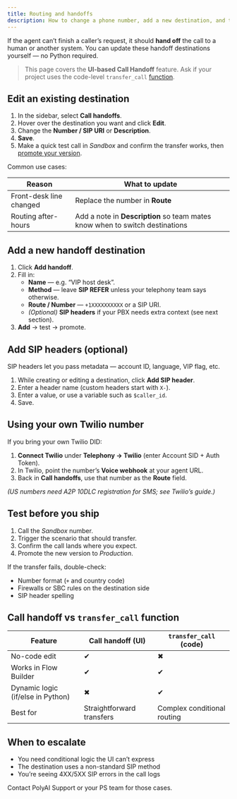 ```yaml
---
title: Routing and handoffs
description: How to change a phone number, add a new destination, and test call handoffs in a live agent.
---
```


If the agent can’t finish a caller’s request, it should **hand off** the call to a human or another system. You can update these handoff destinations yourself — no Python required.

> This page covers the **UI-based Call Handoff** feature. Ask if your project uses the code-level `transfer_call` [function](/function/introduction).

## Edit an existing destination

1. In the sidebar, select **Call handoffs**.
2. Hover over the destination you want and click **Edit**.
3. Change the **Number / SIP URI** or **Description**.
4. **Save**.
5. Make a quick test call in *Sandbox* and confirm the transfer works, then [promote your version](/environments-and-versions/introduction).

Common use cases:

| Reason | What to update |
| ------- | -------------- |
| Front-desk line changed | Replace the number in **Route** |
| Routing after-hours | Add a note in **Description** so team mates know when to switch destinations |

## Add a new handoff destination

1. Click **Add handoff**.
2. Fill in:
   - **Name** — e.g. “VIP host desk”.
   - **Method** — leave **SIP REFER** unless your telephony team says otherwise.
   - **Route / Number** — `+1XXXXXXXXXX` or a SIP URI.
   - *(Optional)* **SIP headers** if your PBX needs extra context (see next section).
3. **Add** → test → promote.

## Add SIP headers (optional)

SIP headers let you pass metadata — account ID, language, VIP flag, etc.

1. While creating or editing a destination, click **Add SIP header**.
2. Enter a header name (custom headers start with `X-`).
3. Enter a value, or use a variable such as `$caller_id`.
4. Save.

## Using your own Twilio number

If you bring your own Twilio DID:

1. **Connect Twilio** under **Telephony → Twilio** (enter Account SID + Auth Token).
2. In Twilio, point the number’s **Voice webhook** at your agent URL.
3. Back in **Call handoffs**, use that number as the **Route** field.

*(US numbers need A2P 10DLC registration for SMS; see Twilio’s guide.)*

## Test before you ship

1. Call the *Sandbox* number.
2. Trigger the scenario that should transfer.
3. Confirm the call lands where you expect.
4. Promote the new version to *Production*.

If the transfer fails, double-check:

- Number format (`+` and country code)
- Firewalls or SBC rules on the destination side
- SIP header spelling

## Call handoff vs `transfer_call` function

| Feature | Call handoff (UI) | `transfer_call` (code) |
|---------|------------------|------------------------|
| No-code edit | ✔ | ✖ |
| Works in Flow Builder | ✔ | ✔ |
| Dynamic logic (if/else in Python) | ✖ | ✔ |
| Best for | Straightforward transfers | Complex conditional routing |

## When to escalate

- You need conditional logic the UI can’t express
- The destination uses a non-standard SIP method
- You’re seeing 4XX/5XX SIP errors in the call logs

Contact PolyAI Support or your PS team for those cases.
